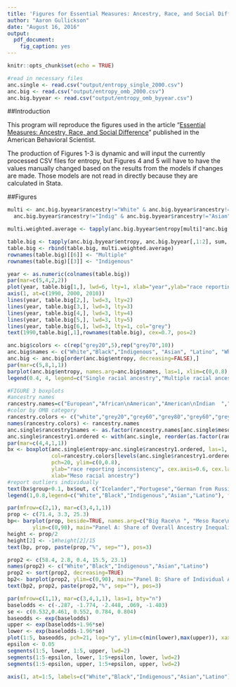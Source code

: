 ```yaml
---
title: 'Figures for Essential Measures: Ancestry, Race, and Social Difference'
author: "Aaron Gullickson"
date: "August 16, 2016"
output: 
  pdf_document: 
    fig_caption: yes
---
```


```r
knitr::opts_chunk$set(echo = TRUE)

#read in necessary files
anc.single <- read.csv("output/entropy_single_2000.csv")
anc.big <- read.csv("output/entropy_omb_2000.csv")
anc.big.byyear <- read.csv("output/entropy_omb_byyear.csv")
```

##Introduction

This program will reproduce the figures used in the article "[Essential Measures: Ancestry, Race, and Social Difference](http://abs.sagepub.com/content/60/4/498)" published in the American Behavioral Scientist.

The production of Figures 1-3 is dynamic and will input the currently processed CSV files for entropy, but Figures 4 and 5 will have to have the values manually changed based on the results from the models if changes are made. Those models are not read in directly because they are calculated in Stata. 

##Figures

```r
multi <- anc.big.byyear$rancestry!="White" & anc.big.byyear$rancestry!="Black" & 
  anc.big.byyear$rancestry!="Indig" & anc.big.byyear$rancestry!="Asian" & anc.big.byyear$rancestry!="Latino"

multi.weighted.average <- tapply(anc.big.byyear$entropy[multi]*anc.big.byyear$N[multi],anc.big.byyear$year[multi],sum)/tapply(anc.big.byyear$N[multi],anc.big.byyear$year[multi],sum)

table.big <- tapply(anc.big.byyear$entropy, anc.big.byyear[,1:2], sum, na.rm=T)[c("White","Black","Indig","Asian","Latino"),]
table.big <- rbind(table.big, multi.weighted.average)
rownames(table.big)[[6]] <- "Multiple"
rownames(table.big)[[3]] <- "Indigenous"

year <- as.numeric(colnames(table.big))
par(mar=c(5,4,2,2))
plot(year, table.big[1,], lwd=6, lty=1, xlab="year",ylab="race reporting inconsistency", ylim=c(0,.85), type="l", las=1, xlim=c(1987,2012), xaxt="n")
axis(1, at=c(1990, 2000, 2010))
lines(year, table.big[2,], lwd=3, lty=2)
lines(year, table.big[3,], lwd=3, lty=3)
lines(year, table.big[4,], lwd=3, lty=4)
lines(year, table.big[5,], lwd=3, lty=5)
lines(year, table.big[6,], lwd=3, lty=1, col="grey")
text(1990,table.big[,1],rownames(table.big), cex=0.7, pos=2)
```

```r
anc.big$colors <- c(rep("grey20",5),rep("grey70",10))
anc.big$names <- c("White","Black","Indigenous", "Asian", "Latino", "White/Black","White/Indigenous", "White/Asian", "White/Latino", "Black/Indigenous", "Black/Asian", "Black/Latino", "Indigenous/Asian", "Indigenous/Latino", "Asian/Latino")
anc.big <- anc.big[order(anc.big$entropy, decreasing=FALSE),]
par(mar=c(5,8,1,1))
barplot(anc.big$entropy, names.arg=anc.big$names, las=1, xlim=c(0,0.8), horiz=TRUE, col=anc.big$colors, xlab="race reporting inconsistency")
legend(0.4, 4, legend=c("Single racial ancestry","Multiple racial ancestry"), fill=c("grey20","grey70"),cex=0.85)
```

```r
#FIGURE 3 boxplots
#ancestry names
rancestry.names=c("European","African\nAmerican","American\nIndian  ","E and\nSE Asian","Pacific\nIslander","Latino","Afro-\nCaribbean","M East/\nN African","African","South\nAsian")
#color by OMB category
rancestry.colors <- c("white","grey20","grey60","grey80","grey60","grey40","grey20","white","grey20","grey80")
names(rancestry.colors) <- rancestry.names
anc.single$rancestry1names <- as.factor(rancestry.names[anc.single$meso])
anc.single$rancestry1.ordered <- with(anc.single, reorder(as.factor(rancestry1names), entropy, median))
par(mar=c(4,4,1,1))
bx <- boxplot(anc.single$entropy~anc.single$rancestry1.ordered, las=1,
              col=rancestry.colors[levels(anc.single$rancestry1.ordered)], 
              pch=20, ylim=c(0,0.8), 
              ylab="race reporting inconsistency", cex.axis=0.6, cex.lab=0.7,
              xlab="Meso racial ancestry")
#report outliers individually
text(bx$group+0.1, bx$out, c("Icelander","Portugese","German from Russia","Roma","Uzbek","New Zealander","Cape Verdean","Sudanese","Creole","South American","Moroccan","Other Arab","Eurasian","Amerasian","Afghan"), pos=4, cex=0.5, offset=0.01)
legend(1,0.8,legend=c("White","Black","Indigenous","Asian","Latino"), fill=c("white","grey20","grey60","grey80","grey40"), cex=0.35, title="Big race categories")
```

```r
par(mfrow=c(2,1), mar=c(3,4,1,1))
prop <- c(71.4, 3.3, 25.3)
bp<- barplot(prop, beside=TRUE, names.arg=c("Big Race\n ", "Meso Race\nwithin Big Race", "Individual Ancestry\nwithin Meso Race"),
        ylim=c(0,90), main="Panel A: Share of Overall Ancestry Inequality")
height <- prop/2
height[2] <- -1#height[2]/15
text(bp, prop, paste(prop,"%", sep=""), pos=3)

prop2 <- c(58.4, 2.8, 0.4, 15.5, 23.1)
names(prop2) <- c("White","Black","Indigenous","Asian","Latino")
prop2 <- sort(prop2, decreasing=TRUE)
bp2<- barplot(prop2, ylim=c(0,90), main="Panel B: Share of Individual Ancestry Inequality by Big Race")
text(bp2, prop2, paste(prop2,"%", sep=""), pos=3)
```

```r
par(mfrow=c(1,1), mar=c(3,4,1,1), las=1, bty="n")
baselodds <- c(-.287, -1.774, -2.448, .069, -1.403)
se <- c(0.532,0.461, 0.552, 0.784, 0.804)
baseodds <- exp(baselodds)
upper <- exp(baselodds+1.96*se)
lower <- exp(baselodds-1.96*se)
plot(1:5, baseodds, pch=21, log="y", ylim=c(min(lower),max(upper)), xaxt="n", xlim=c(0.5,5.5), cex=2, bg="grey", ylab="Odds of college completion")
epsilon <- 0.05
segments(1:5, lower, 1:5, upper, lwd=2)
segments(1:5-epsilon, lower, 1:5+epsilon, lower, lwd=2)
segments(1:5-epsilon, upper, 1:5+epsilon, upper, lwd=2)

axis(1, at=1:5, labels=c("White","Black","Indigenous","Asian","Latino"))
```